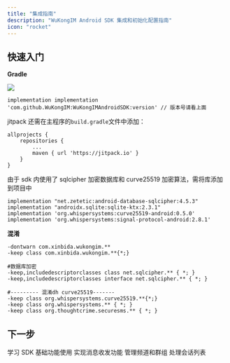 ```yaml
---
title: "集成指南"
description: "WuKongIM Android SDK 集成和初始化配置指南"
icon: "rocket"
---
```


## 快速入门

**Gradle**

[![](https://jitpack.io/v/WuKongIM/WuKongIMAndroidSDK.svg)](https://jitpack.io/#WuKongIM/WuKongIMAndroidSDK)

```
implementation implementation 'com.github.WuKongIM:WuKongIMAndroidSDK:version' // 版本号请看上面
```

jitpack 还需在主程序的`build.gradle`文件中添加：

```
allprojects {
    repositories {
        ...
        maven { url 'https://jitpack.io' }
    }
}
```

由于 sdk 内使用了 sqlcipher 加密数据库和 curve25519 加密算法，需将库添加到项目中

```
implementation "net.zetetic:android-database-sqlcipher:4.5.3"
implementation "androidx.sqlite:sqlite-ktx:2.3.1"
implementation 'org.whispersystems:curve25519-android:0.5.0'
implementation 'org.whispersystems:signal-protocol-android:2.8.1'
```

**混淆**

```
-dontwarn com.xinbida.wukongim.**
-keep class com.xinbida.wukongim.**{*;}

#数据库加密
-keep,includedescriptorclasses class net.sqlcipher.** { *; }
-keep,includedescriptorclasses interface net.sqlcipher.** { *; }

#--------- 混淆dh curve25519-------
-keep class org.whispersystems.curve25519.**{*;}
-keep class org.whispersystems.** { *; }
-keep class org.thoughtcrime.securesms.** { *; }
```

## 下一步

<CardGroup cols={2}>
  <Card
    title="基础功能"
    icon="foundation"
    href="/zh/sdk/wukongim/android/base"
  >
    学习 SDK 基础功能使用
  </Card>
  <Card
    title="消息处理"
    icon="message-circle"
    href="/zh/sdk/wukongim/android/message"
  >
    实现消息收发功能
  </Card>
  <Card
    title="频道管理"
    icon="hash"
    href="/zh/sdk/wukongim/android/channel"
  >
    管理频道和群组
  </Card>
  <Card
    title="会话管理"
    icon="users"
    href="/zh/sdk/wukongim/android/conversation"
  >
    处理会话列表
  </Card>
</CardGroup>

